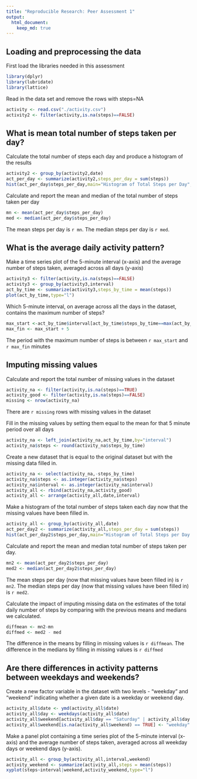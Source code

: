 ```yaml
---
title: "Reproducible Research: Peer Assessment 1"
output: 
  html_document:
    keep_md: true
---
```



## Loading and preprocessing the data
First load the libraries needed in this assessment

```r
library(dplyr)
library(lubridate)
library(lattice)
```

Read in the data set and remove the rows with steps=NA

```r
activity <- read.csv("./activity.csv")
activity2 <- filter(activity,is.na(steps)==FALSE)
```



## What is mean total number of steps taken per day?

Calculate the total number of steps each day and produce a histogram
of the results

```r
activity2 <- group_by(activity2,date)
act_per_day <- summarize(activity2,steps_per_day = sum(steps))
hist(act_per_day$steps_per_day,main="Histogram of Total Steps per Day",xlab = "Total Steps per Day")
```

Calculate and report the mean and median of the total number of steps taken per day

```r
mn <- mean(act_per_day$steps_per_day)
med <- median(act_per_day$steps_per_day)
```

The mean steps per day is `r mn`.
The median steps per day is `r med`.

## What is the average daily activity pattern?
Make a time series plot of the 5-minute interval (x-axis) and the average number of steps taken, averaged across all days (y-axis)

```r
activity3 <- filter(activity,is.na(steps)==FALSE)
activity3 <- group_by(activity3,interval)
act_by_time <- summarize(activity3,steps_by_time = mean(steps))
plot(act_by_time,type="l")
```

Which 5-minute interval, on average across all the days in the dataset, contains the maximum number of steps?


```r
max_start <-act_by_time$interval[act_by_time$steps_by_time==max(act_by_time$steps_by_time)]
max_fin <- max_start + 5
```

The period with the maximum number of steps is between `r max_start` and `r max_fin` minutes


## Imputing missing values

Calculate and report the total number of missing values in the dataset 

```r
activity_na <- filter(activity,is.na(steps)==TRUE)
activity_good <- filter(activity,is.na(steps)==FALSE)
missing <- nrow(activity_na)
```

There are `r missing` rows with missing values in the dataset


Fill in the missing values by setting them equal to the mean for that 5 minute period over all days

```r
activity_na <- left_join(activity_na,act_by_time,by="interval")
activity_na$steps <- round(activity_na$steps_by_time)
```

Create a new dataset that is equal to the original dataset but with the missing data filled in.


```r
activity_na <- select(activity_na,-steps_by_time)
activity_na$steps <- as.integer(activity_na$steps)
activity_na$interval <- as.integer(activity_na$interval)
activity_all <- rbind(activity_na,activity_good)
activity_all <- arrange(activity_all,date,interval)
```

Make a histogram of the total number of steps taken each day now that the missing values have been filled in.

```r
activity_all <- group_by(activity_all,date)
act_per_day2 <- summarize(activity_all,steps_per_day = sum(steps))
hist(act_per_day2$steps_per_day,main="Histogram of Total Steps per Day (Missing Values Replaced)",xlab = "Total Steps per Day")
```

Calculate and report the mean and median total number of steps taken per day.

```r
mn2 <- mean(act_per_day2$steps_per_day)
med2 <- median(act_per_day2$steps_per_day)
```

The mean steps per day (now that missing values have been filled in) is `r mn2`.
The median steps per day (now that missing values have been filled in) is `r med2`.


Calculate the impact of imputing missing data on the estimates of the total daily number of steps by comparing with the previous means and medians we calculated.

```r
diffmean <- mn2-mn
diffmed <- med2 - med
```

The difference in the means by filling in missing values is `r diffmean`. 
The difference in the medians by filling in missing values is `r diffmed`


## Are there differences in activity patterns between weekdays and weekends?

Create a new factor variable in the dataset with two levels - "weekday" and "weekend" indicating whether a given date is a weekday or weekend day.


```r
activity_all$date <- ymd(activity_all$date)
activity_all$day <- weekdays(activity_all$date)
activity_all$weekend[activity_all$day == "Saturday" | activity_all$day == "Sunday"] = "weekend"
activity_all$weekend[is.na(activity_all$weekend) == TRUE] <- "weekday"

```

Make a panel plot containing a time series plot of the 5-minute interval (x-axis) and the average number of steps taken, averaged across all weekday days or weekend days (y-axis). 

```r
activity_all <- group_by(activity_all,interval,weekend)
activity_weekend <- summarize(activity_all,steps = mean(steps))
xyplot(steps~interval|weekend,activity_weekend,type="l")

```

